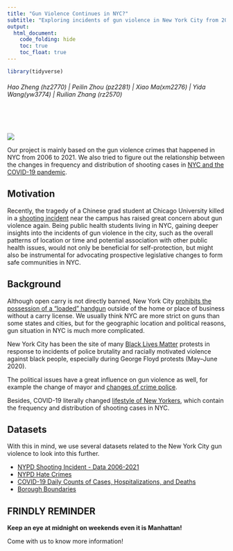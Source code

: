 ```yaml
---
title: "Gun Violence Continues in NYC?"
subtitle: "Exploring incidents of gun violence in New York City from 2006 to 2021"
output: 
  html_document:
    code_folding: hide
    toc: true
    toc_float: true
---
```



```r
library(tidyverse)
```

<h6 style="text-align: left;" markdown="1"> Hao Zheng (hz2770) |  Peilin Zhou (pz2281) |  Xiao Ma(xm2276) |  Yida Wang(yw3774) |  Ruilian Zhang (rz2570) </h6>

<br></br>

![](https://ksr-ugc.imgix.net/assets/025/753/880/485dfc57fe19bbcf1c3c533748d69740_original.jpg?ixlib=rb-4.0.2&crop=faces&w=1552&h=873&fit=crop&v=1562703130&auto=format&frame=1&q=92&s=d5d092313f7bbb31d821834125a0b622)

Our project is mainly based on the gun violence crimes that happened in NYC from 2006 to 2021. We also tried to figure out the relationship between the changes in frequency and distribution of shooting cases in [NYC and the COVID-19 pandemic](https://en.wikipedia.org/wiki/COVID-19_pandemic_in_New_York_City).
 

## Motivation

Recently, the tragedy of a Chinese grad student at Chicago University killed in a [shooting incident](https://chicago.cbslocal.com/2021/11/16/university-of-chicago-protest-violence/) near the campus has raised great concern about gun violence again. Being public health students living in NYC, gaining deeper insights into the incidents of gun violence in the city, such as the overall patterns of location or time and potential association with other public health issues, would not only be beneficial for self-protection, but might also be instrumental for advocating prospective legislative changes to form safe communities in NYC.



## Background

Although open carry is not directly banned, New York City [prohibits the possession of a “loaded” handgun](https://www.usconcealedcarry.com/resources/ccw_reciprocity_map/nyc-gun-laws/#:~:text=New%20York%20prohibits%20the%20possession,York%20Pistol%20License%20(NYPL).) outside of the home or place of business without a carry license. We usually think NYC are more strict on guns than some states and cities, but for the geographic location and political reasons, gun situation in NYC is much more complicated.

New York City has been the site of many [Black Lives Matter](https://www.nytimes.com/interactive/2020/07/03/us/george-floyd-protests-crowd-size.html) protests in response to incidents of police brutality and racially motivated violence against black people, especially during George Floyd protests (May–June 2020). 

The political issues have a great influence on gun violence as well, for example the change of mayor and [changes of crime police](https://www1.nyc.gov/office-of-the-mayor/news/158-21/recovery-all-us-mayor-de-blasio-outlines-next-phase-comprehensive-police-reform-effort).

Besides, COVID-19 literally changed [lifestyle of New Yorkers](https://www.nytimes.com/2020/09/23/nyregion/new-york-city-coronavirus-six-months.html), which contain the frequency and distribution of shooting cases in NYC.


## Datasets


With this in mind, we use several datasets related to the New York City gun violence to look into this further.

* [NYPD Shooting Incident - Data 2006-2021](https://data.cityofnewyork.us/Public-Safety/NYPD-Shooting-Incident-Data-Historic-/833y-fsy8)  
* [NYPD Hate Crimes](https://data.cityofnewyork.us/Public-Safety/NYPD-Hate-Crimes/bqiq-cu78)  
* [COVID-19 Daily Counts of Cases, Hospitalizations, and Deaths](https://data.cityofnewyork.us/Health/COVID-19-Daily-Counts-of-Cases-Hospitalizations-an/rc75-m7u3)  
* [Borough Boundaries](https://data.cityofnewyork.us/City-Government/Borough-Boundaries/tqmj-j8zm)



## FRINDLY REMINDER

**Keep an eye at midnight on weekends even it is Manhattan!**


Come with us to know more information!

